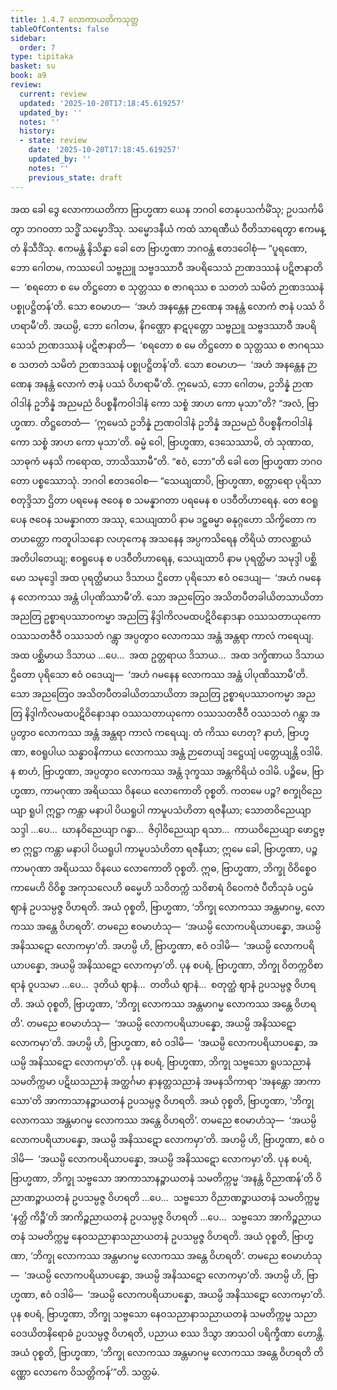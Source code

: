 ```yaml
---
title: 1.4.7 လောကာယတိကသုတ္တ
tableOfContents: false
sidebar:
  order: 7
type: tipitaka
basket: su
book: a9
review:
  current: review
  updated: '2025-10-20T17:18:45.619257'
  updated_by: ''
  notes: ''
  history:
  - state: review
    date: '2025-10-20T17:18:45.619257'
    updated_by: ''
    notes: ''
    previous_state: draft
---
```



<DynamicBreadcrumb />


<ReviewStatus review={frontmatter.review} showDetails={true} />

<HypothesisAnnotation frontmatter={frontmatter} />

<Division number="38" book="a9" e="ch" v="17" p="225">

<Paragraph number="310" book="a9">
အထ ခေါ ဒွေ လောကာယတိကာ ဗြာဟ္မဏာ ယေန ဘဂဝါ တေနုပသင်္ကမိံသု; ဥပသင်္ကမိတွာ ဘဂဝတာ သဒ္ဓိံ သမ္မောဒိံသု. သမ္မောဒနီယံ ကထံ သာရဏီယံ ဝီတိသာရေတွာ ဧကမန္တံ နိသီဒိံသု. ဧကမန္တံ နိသိန္နာ ခေါ တေ ဗြာဟ္မဏာ ဘဂဝန္တံ ဧတဒဝေါစုံ—
</Paragraph>

<Paragraph number="311" book="a9">
“ပူရဏော, ဘော ဂေါတမ, ကဿပေါ သဗ္ဗညူ သဗ္ဗဒဿာဝီ အပရိသေသံ ဉာဏဒဿနံ ပဋိဇာနာတိ—  ‘စရတော စ မေ တိဋ္ဌတော စ သုတ္တဿ စ ဇာဂရဿ စ သတတံ သမိတံ ဉာဏဒဿနံ ပစ္စုပဋ္ဌိတန်’တိ. သော ဧဝမာဟ—  ‘အဟံ အနန္တေန ဉာဏေန အနန္တံ လောကံ ဇာနံ ပဿံ ဝိဟရာမီ’တိ. အယမ္ပိ, ဘော ဂေါတမ, နိဂဏ္ဌော နာဋပုတ္တော သဗ္ဗညူ သဗ္ဗဒဿာဝီ အပရိသေသံ ဉာဏဒဿနံ ပဋိဇာနာတိ—  ‘စရတော စ မေ တိဋ္ဌတော စ သုတ္တဿ စ ဇာဂရဿ စ သတတံ သမိတံ ဉာဏဒဿနံ ပစ္စုပဋ္ဌိတန်’တိ. သော ဧဝမာဟ—  ‘အဟံ အနန္တေန ဉာဏေန အနန္တံ လောကံ ဇာနံ ပဿံ ဝိဟရာမီ’တိ. ဣမေသံ, ဘော ဂေါတမ, ဥဘိန္နံ ဉာဏဝါဒါနံ ဥဘိန္နံ အညမညံ ဝိပစ္စနီကဝါဒါနံ ကော သစ္စံ အာဟ ကော မုသာ”တိ?
</Paragraph>

<Paragraph number="312" book="a9">
“အလံ, ဗြာဟ္မဏာ. တိဋ္ဌတေတံ—  ‘ဣမေသံ ဥဘိန္နံ ဉာဏဝါဒါနံ ဥဘိန္နံ အညမညံ ဝိပစ္စနီကဝါဒါနံ ကော သစ္စံ အာဟ ကော မုသာ’တိ. ဓမ္မံ ဝေါ, ဗြာဟ္မဏာ, ဒေသေဿာမိ, တံ သုဏာထ, သာဓုကံ မနသိ ကရောထ, ဘာသိဿာမီ”တိ. “ဧဝံ, ဘော”တိ ခေါ တေ ဗြာဟ္မဏာ ဘဂဝတော ပစ္စဿောသုံ. ဘဂဝါ ဧတဒဝေါစ—
</Paragraph>

<Paragraph number="313" book="a9">
“သေယျထာပိ, ဗြာဟ္မဏာ, စတ္တာရော ပုရိသာ စတုဒ္ဒိသာ ဌိတာ ပရမေန ဇဝေန စ သမန္နာဂတာ ပရမေန စ ပဒဝီတိဟာရေန. တေ ဧဝရူပေန ဇဝေန သမန္နာဂတာ အဿု, သေယျထာပိ နာမ ဒဠှဓမ္မာ ဓနုဂ္ဂဟော သိက္ခိတော ကတဟတ္ထော ကတူပါသနော လဟုကေန အသနေန အပ္ပကသိရေန တိရိယံ တာလစ္ဆာယံ အတိပါတေယျ; ဧဝရူပေန စ ပဒဝီတိဟာရေန, သေယျထာပိ နာမ ပုရတ္ထိမာ သမုဒ္ဒါ ပစ္ဆိမော သမုဒ္ဒေါ အထ ပုရတ္ထိမာယ ဒိသာယ ဌိတော ပုရိသော ဧဝံ ဝဒေယျ—  ‘အဟံ ဂမနေန လောကဿ အန္တံ ပါပုဏိဿာမီ’တိ. သော အညတြေဝ အသိတပီတခါယိတသာယိတာ အညတြ ဥစ္စာရပဿာဝကမ္မာ အညတြ နိဒ္ဒါကိလမထပဋိဝိနောဒနာ ဝဿသတာယုကော ဝဿသတဇီဝီ ဝဿသတံ ဂန္တွာ အပ္ပတွာဝ လောကဿ အန္တံ အန္တရာ ကာလံ ကရေယျ. အထ ပစ္ဆိမာယ ဒိသာယ …ပေ…  အထ ဥတ္တရာယ ဒိသာယ…  အထ ဒက္ခိဏာယ ဒိသာယ ဌိတော ပုရိသော ဧဝံ ဝဒေယျ—  ‘အဟံ ဂမနေန လောကဿ အန္တံ ပါပုဏိဿာမီ’တိ. သော အညတြေဝ အသိတပီတခါယိတသာယိတာ အညတြ ဥစ္စာရပဿာဝကမ္မာ အညတြ နိဒ္ဒါကိလမထပဋိဝိနောဒနာ ဝဿသတာယုကော ဝဿသတဇီဝီ ဝဿသတံ ဂန္တွာ အပ္ပတွာဝ လောကဿ အန္တံ အန္တရာ ကာလံ ကရေယျ. တံ ကိဿ ဟေတု? နာဟံ, ဗြာဟ္မဏာ, ဧဝရူပါယ သန္ဓာဝနိကာယ လောကဿ အန္တံ ဉာတေယျံ ဒဋ္ဌေယျံ ပတ္တေယျန္တိ ဝဒါမိ. န စာဟံ, ဗြာဟ္မဏာ, အပ္ပတွာဝ လောကဿ အန္တံ ဒုက္ခဿ အန္တကိရိယံ ဝဒါမိ.
</Paragraph>

<Paragraph number="314" book="a9">
ပဉ္စိမေ, ဗြာဟ္မဏာ, ကာမဂုဏာ အရိယဿ ဝိနယေ လောကောတိ ဝုစ္စတိ. ကတမေ ပဉ္စ? စက္ခုဝိညေယျာ ရူပါ ဣဋ္ဌာ ကန္တာ မနာပါ ပိယရူပါ ကာမူပသံဟိတာ ရဇနီယာ; သောတဝိညေယျာ သဒ္ဒါ …ပေ…  ဃာနဝိညေယျာ ဂန္ဓာ…  ဇိဝှါဝိညေယျာ ရသာ…  ကာယဝိညေယျာ ဖောဋ္ဌဗ္ဗာ ဣဋ္ဌာ ကန္တာ မနာပါ ပိယရူပါ ကာမူပသံဟိတာ ရဇနီယာ; ဣမေ ခေါ, ဗြာဟ္မဏာ, ပဉ္စ ကာမဂုဏာ အရိယဿ ဝိနယေ လောကောတိ ဝုစ္စတိ.
</Paragraph>

<Paragraph number="315" book="a9">
ဣဓ, ဗြာဟ္မဏာ, ဘိက္ခု ဝိဝိစ္စေဝ ကာမေဟိ ဝိဝိစ္စ အကုသလေဟိ ဓမ္မေဟိ သဝိတက္ကံ သဝိစာရံ ဝိဝေကဇံ ပီတိသုခံ ပဌမံ ဈာနံ ဥပသမ္ပဇ္ဇ ဝိဟရတိ. အယံ ဝုစ္စတိ, ဗြာဟ္မဏာ, ‘ဘိက္ခု လောကဿ အန္တမာဂမ္မ, လောကဿ အန္တေ ဝိဟရတိ’. တမညေ ဧဝမာဟံသု—  ‘အယမ္ပိ လောကပရိယာပန္နော, အယမ္ပိ အနိဿဋော လောကမှာ’တိ. အဟမ္ပိ ဟိ, ဗြာဟ္မဏာ, ဧဝံ ဝဒါမိ—  ‘အယမ္ပိ လောကပရိယာပန္နော, အယမ္ပိ အနိဿဋော လောကမှာ’တိ.
</Paragraph>

<Paragraph number="316" book="a9">
ပုန စပရံ, ဗြာဟ္မဏာ, ဘိက္ခု ဝိတက္ကဝိစာရာနံ ဝူပသမာ …ပေ…  ဒုတိယံ ဈာနံ…  တတိယံ ဈာနံ…  စတုတ္ထံ ဈာနံ ဥပသမ္ပဇ္ဇ ဝိဟရတိ. အယံ ဝုစ္စတိ, ဗြာဟ္မဏာ, ‘ဘိက္ခု လောကဿ အန္တမာဂမ္မ လောကဿ အန္တေ ဝိဟရတိ’. တမညေ ဧဝမာဟံသု—  ‘အယမ္ပိ လောကပရိယာပန္နော, အယမ္ပိ အနိဿဋော လောကမှာ’တိ. အဟမ္ပိ ဟိ, ဗြာဟ္မဏာ, ဧဝံ ဝဒါမိ—  ‘အယမ္ပိ လောကပရိယာပန္နော, အယမ္ပိ အနိဿဋော လောကမှာ’တိ.
</Paragraph>

<Paragraph number="317" book="a9">
ပုန စပရံ, ဗြာဟ္မဏာ, ဘိက္ခု သဗ္ဗသော ရူပသညာနံ သမတိက္ကမာ ပဋိဃသညာနံ အတ္ထင်္ဂမာ နာနတ္တသညာနံ အမနသိကာရာ ‘အနန္တော အာကာသော’တိ အာကာသာနဉ္စာယတနံ ဥပသမ္ပဇ္ဇ ဝိဟရတိ. အယံ ဝုစ္စတိ, ဗြာဟ္မဏာ, ‘ဘိက္ခု လောကဿ အန္တမာဂမ္မ လောကဿ အန္တေ ဝိဟရတိ’. တမညေ ဧဝမာဟံသု—  ‘အယမ္ပိ လောကပရိယာပန္နော, အယမ္ပိ အနိဿဋော လောကမှာ’တိ. အဟမ္ပိ ဟိ, ဗြာဟ္မဏာ, ဧဝံ ဝဒါမိ—  ‘အယမ္ပိ လောကပရိယာပန္နော, အယမ္ပိ အနိဿဋော လောကမှာ’တိ.
</Paragraph>

<Paragraph number="318" book="a9">
ပုန စပရံ, ဗြာဟ္မဏာ, ဘိက္ခု သဗ္ဗသော အာကာသာနဉ္စာယတနံ သမတိက္ကမ္မ ‘အနန္တံ ဝိညာဏန်’တိ ဝိညာဏဉ္စာယတနံ ဥပသမ္ပဇ္ဇ ဝိဟရတိ …ပေ…  သဗ္ဗသော ဝိညာဏဉ္စာယတနံ သမတိက္ကမ္မ ‘နတ္ထိ ကိဉ္စီ’တိ အာကိဉ္စညာယတနံ ဥပသမ္ပဇ္ဇ ဝိဟရတိ …ပေ…  သဗ္ဗသော အာကိဉ္စညာယတနံ သမတိက္ကမ္မ နေဝသညာနာသညာယတနံ ဥပသမ္ပဇ္ဇ ဝိဟရတိ. အယံ ဝုစ္စတိ, ဗြာဟ္မဏာ, ‘ဘိက္ခု လောကဿ အန္တမာဂမ္မ လောကဿ အန္တေ ဝိဟရတိ’. တမညေ ဧဝမာဟံသု—  ‘အယမ္ပိ လောကပရိယာပန္နော, အယမ္ပိ အနိဿဋော လောကမှာ’တိ. အဟမ္ပိ ဟိ, ဗြာဟ္မဏာ, ဧဝံ ဝဒါမိ—  ‘အယမ္ပိ လောကပရိယာပန္နော, အယမ္ပိ အနိဿဋော လောကမှာ’တိ.
</Paragraph>

<Paragraph number="319" book="a9">
ပုန စပရံ, ဗြာဟ္မဏာ, ဘိက္ခု သဗ္ဗသော နေဝသညာနာသညာယတနံ သမတိက္ကမ္မ သညာဝေဒယိတနိရောဓံ ဥပသမ္ပဇ္ဇ ဝိဟရတိ, ပညာယ စဿ ဒိသွာ အာသဝါ ပရိက္ခီဏာ ဟောန္တိ. အယံ ဝုစ္စတိ, ဗြာဟ္မဏာ, ‘ဘိက္ခု လောကဿ အန္တမာဂမ္မ လောကဿ အန္တေ ဝိဟရတိ တိဏ္ဏော လောကေ ဝိသတ္တိကန်’”တိ.

</Paragraph>
</Division>

<Paragraph number="320" type="center" book="a9">
သတ္တမံ.
</Paragraph>